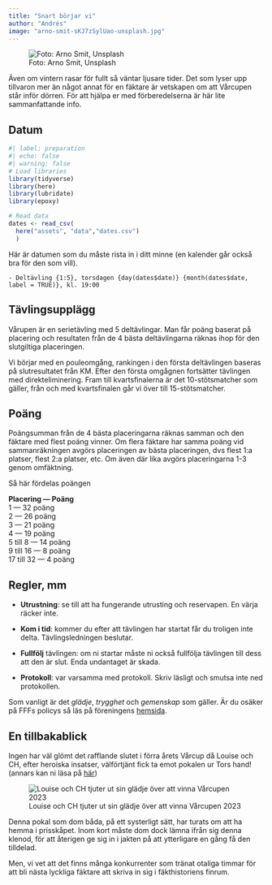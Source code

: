 ```yaml
---
title: "Snart börjar vi"
author: "Andrés"
image: "arno-smit-sKJ7zSylUao-unsplash.jpg"
---
```


![Foto: Arno Smit, Unsplash](arno-smit-sKJ7zSylUao-unsplash.jpg)

Även om vintern rasar för fullt så väntar ljusare tider. Det som lyser upp tillvaron mer än något annat för en fäktare är vetskapen om att Vårcupen står inför dörren. För att hjälpa er med förberedelserna är här lite sammanfattande info.

## Datum

```r
#| label: preparation
#| echo: false
#| warning: false
# Load libraries
library(tidyverse)
library(here)
library(lubridate)
library(epoxy)

# Read data
dates <- read_csv(
  here("assets", "data","dates.csv")
  )
```

Här är datumen som du måste rista in i ditt minne (en kalender går också bra för den som vill).

```epoxy
- Deltävling {1:5}, torsdagen {day(dates$date)} {month(dates$date, label = TRUE)}, kl. 19:00
```

## Tävlingsupplägg

Vårupen är en serietävling med 5 deltävlingar. Man får poäng baserat på placering och resultaten från de 4 bästa deltävlingarna räknas ihop för den slutgiltiga placeringen.

Vi börjar med en pouleomgång, rankingen i den första deltävlingen baseras på slutresultatet från KM. Efter den första omgågnen fortsätter tävlingen med direkteliminering. Fram till kvartsfinalerna är det 10-stötsmatcher som gäller, från och med kvartsfinalen går vi över till 15-stötsmatcher.

## Poäng

Poängsumman från de 4 bästa placeringarna räknas samman och den fäktare med flest poäng vinner. Om flera fäktare har samma poäng vid sammanräkningen avgörs placeringen av bästa placeringen, dvs flest 1:a platser, flest 2:a platser, etc. Om även där lika avgörs placeringarna 1-3 genom omfäktning.

Så här fördelas poängen

**Placering --- Poäng**\
1 --- 32 poäng\
2 --- 26 poäng\
3 --- 21 poäng\
4 --- 19 poäng\
5 till 8 --- 14 poäng\
9 till 16 --- 8 poäng\
17 till 32 --- 4 poäng

## Regler, mm

-   **Utrustning**: se till att ha fungerande utrusting och reservapen. En värja räcker inte.

-   **Kom i tid**: kommer du efter att tävlingen har startat får du troligen inte delta. Tävlingsledningen beslutar.

-   **Fullfölj** tävlingen: om ni startar måste ni också fullfölja tävlingen till dess att den är slut. Enda undantaget är skada.

-   **Protokoll**: var varsamma med protokoll. Skriv läsligt och smutsa inte ned protokollen.

Som vanligt är det *glädje*, *trygghet* och *gemenskap* som gäller. Är du osäker på FFFs policys så läs på föreningens [hemsida](https://www.xn--fff-fktning-p8a.se/policys/).

## En tillbakablick

Ingen har väl glömt det rafflande slutet i förra årets Vårcup då Louise och CH, efter heroiska insatser, välförtjänt fick ta emot pokalen ur Tors hand! (annars kan ni läsa på [här](https://vc2023.netlify.app/posts/2023-06-06-deltavling-5/?fbclid=IwAR0E9babufvLcGStcbu0-6wURZpslur71fE9IAyimNX8UOw693m8JuN408A))

![Louise och CH tjuter ut sin glädje över att vinna Vårcupen 2023](vinnarna_2023_2.jpg)

Denna pokal som dom båda, på ett systerligt sätt, har turats om att ha hemma i prisskåpet. Inom kort måste dom dock lämna ifrån sig denna klenod, för att återigen ge sig in i jakten på att ytterligare en gång få den tilldelad.

Men, vi vet att det finns många konkurrenter som tränat otaliga timmar för att bli nästa lyckliga fäktare att skriva in sig i fäkthistoriens finrum.
